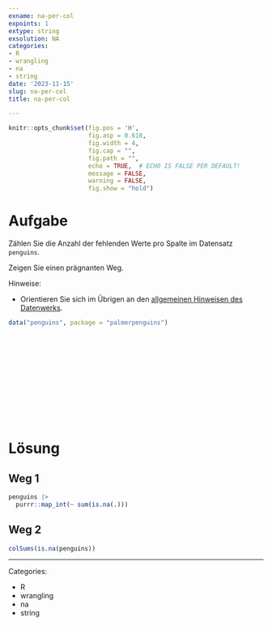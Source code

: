 ```yaml
---
exname: na-per-col
expoints: 1
extype: string
exsolution: NA
categories:
- R
- wrangling
- na
- string
date: '2023-11-15'
slug: na-per-col
title: na-per-col

---
```




```r
knitr::opts_chunk$set(fig.pos = 'H',
                      fig.asp = 0.618,
                      fig.width = 4,
                      fig.cap = "", 
                      fig.path = "",
                      echo = TRUE,  # ECHO IS FALSE PER DEFAULT!
                      message = FALSE,
                      warning = FALSE,
                      fig.show = "hold")
```



# Aufgabe

Zählen Sie die Anzahl der fehlenden Werte pro Spalte im Datensatz `penguins`.

Zeigen Sie einen prägnanten Weg.

Hinweise:

- Orientieren Sie sich im Übrigen an den [allgemeinen Hinweisen des Datenwerks](https://datenwerk.netlify.app/hinweise).


```r
data("penguins", package = "palmerpenguins")
```





</br>
</br>
</br>
</br>
</br>
</br>
</br>
</br>
</br>
</br>

# Lösung


## Weg 1

```r
penguins |> 
  purrr::map_int(~ sum(is.na(.)))
```


## Weg 2

```r
colSums(is.na(penguins))
```






---

Categories: 

- R
- wrangling
- na
- string

